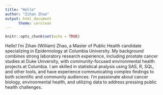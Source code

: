 ```yaml
---
title: "Hello"
author: "Zihan Zhao"
output: html_document
      theme: cerulean
---
```


```r
knitr::opts_chunk$set(echo = TRUE)
```


Hello! I'm Zihan (William) Zhao, a Master of Public Health candidate specializing in Epidemiology at Columbia University. My background combines strong laboratory research experience, including prostate cancer studies at Duke University, with community-focused environmental health projects at Columbia. I am skilled in statistical analysis using SAS, R, SQL, and other tools, and have experience communicating complex findings to both scientific and community audiences. I'm passionate about cancer biology, environmental health, and utilizing data to address pressing public health challenges.





















